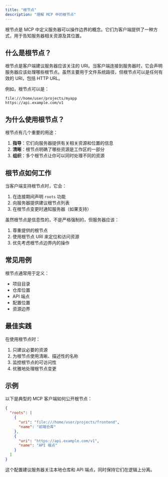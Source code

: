 ```yaml
---
title: "根节点"
description: "理解 MCP 中的根节点"
---
```


根节点是 MCP 中定义服务器可以操作边界的概念。它们为客户端提供了一种方式，用于告知服务器相关资源及其位置。

## 什么是根节点？

根节点是客户端建议服务器应该关注的 URI。当客户端连接到服务器时，它会声明服务器应该处理哪些根节点。虽然主要用于文件系统路径，但根节点可以是任何有效的 URI，包括 HTTP URL。

例如，根节点可以是：

```
file:///home/user/projects/myapp
https://api.example.com/v1
```

## 为什么使用根节点？

根节点有几个重要的用途：

1. **指导**：它们向服务器提供有关相关资源和位置的信息
2. **清晰**：根节点明确了哪些资源是工作区的一部分
3. **组织**：多个根节点让你可以同时处理不同的资源

## 根节点如何工作

当客户端支持根节点时，它会：

1. 在连接期间声明 `roots` 功能
2. 向服务器提供建议根节点列表
3. 在根节点变更时通知服务器（如果支持）

虽然根节点是信息性的，不是严格强制的，但服务器应该：

1. 尊重提供的根节点
2. 使用根节点 URI 来定位和访问资源
3. 优先考虑根节点边界内的操作

## 常见用例

根节点通常用于定义：

- 项目目录
- 仓库位置
- API 端点
- 配置位置
- 资源边界

## 最佳实践

在使用根节点时：

1. 只建议必要的资源
2. 为根节点使用清晰、描述性的名称
3. 监控根节点的可访问性
4. 优雅地处理根节点变更

## 示例

以下是典型的 MCP 客户端如何公开根节点：

```json
{
  "roots": [
    {
      "uri": "file:///home/user/projects/frontend",
      "name": "前端仓库"
    },
    {
      "uri": "https://api.example.com/v1",
      "name": "API 端点"
    }
  ]
}
```

这个配置建议服务器关注本地仓库和 API 端点，同时保持它们在逻辑上分离。
